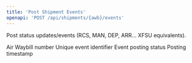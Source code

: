 ```yaml
---
title: 'Post Shipment Events'
openapi: 'POST /api/shipments/{awb}/events'
---
```


Post status updates/events (RCS, MAN, DEP, ARR… XFSU equivalents).


<ParamField status="200" type="object">
  <ParamField name="awbNumber" type="string">
    Air Waybill number
  </ParamField>
  <ParamField name="eventId" type="string">
    Unique event identifier
  </ParamField>
  <ParamField name="status" type="string">
    Event posting status
  </ParamField>
  <ParamField name="postedAt" type="string" format="date-time">
    Posting timestamp
  </ParamField>
</ParamField>
